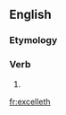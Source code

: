 ==English==

===Etymology===
{{suffix|en|excel|eth}}

===Verb===
{{head|en|verb form}}

# {{en-archaic third-person singular of|excel}}

[[fr:excelleth]]